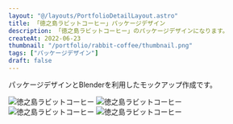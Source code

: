 ```yaml
---
layout: "@/layouts/PortfolioDetailLayout.astro"
title: 「徳之島ラビットコーヒー」パッケージデザイン
description: 「徳之島ラビットコーヒー」のパッケージデザインになります。
createAt: 2022-06-23
thumbnail: "/portfolio/rabbit-coffee/thumbnail.png"
tags: ["パッケージデザイン"]
draft: false
---
```


パッケージデザインとBlenderを利用したモックアップ作成です。

<div class="multi-column-3 mt-XL">
  <img src="/portfolio/rabbit-coffee/01.png" alt="徳之島ラビットコーヒー" />
  <img src="/portfolio/rabbit-coffee/02.png" alt="徳之島ラビットコーヒー" />
  <img
    src="/portfolio/rabbit-coffee/03.png"
    alt="徳之島ラビットコーヒー"
    style="background: #fff;"
  />
  <img src="/portfolio/rabbit-coffee/04.png" alt="徳之島ラビットコーヒー" />
</div>
